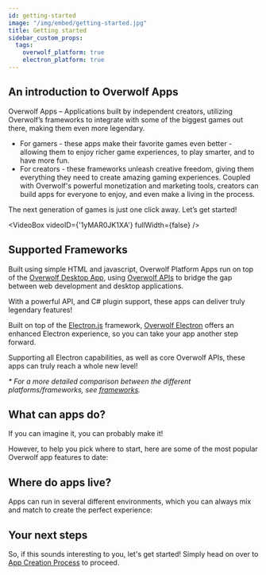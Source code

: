 ```yaml
---
id: getting-started
image: "/img/embed/getting-started.jpg"
title: Getting started
sidebar_custom_props:
  tags:
    overwolf_platform: true
    electron_platform: true
---
```


## An introduction to Overwolf Apps

Overwolf Apps – Applications built by independent creators, utilizing Overwolf’s frameworks to integrate with some of the biggest games out there, making them even more legendary.

- For gamers - these apps make their favorite games even better - allowing them to enjoy richer game experiences, to play smarter, and to have more fun.
- For creators - these frameworks unleash creative freedom, giving them everything they need to create amazing gaming experiences.
Coupled with Overwolf's powerful monetization and marketing tools, creators can build apps for everyone to enjoy, and even make a living in the process.

<div className="center-text">

The next generation of games is just one click away. Let’s get started!

</div>

<VideoBox videoID={'1yMAR0JK1XA'} fullWidth={false} />

## Supported Frameworks

<Tabs groupId="frameworks">
<TabItem value="overwolf-platform" label="Overwolf Platform">

Built using simple HTML and javascript, Overwolf Platform Apps run on top of the [Overwolf Desktop App](https://www.overwolf.com/appstore/), using [Overwolf APIs](/api) to bridge the gap between
web development and desktop applications.

With a powerful API, and C# plugin support, these apps can deliver truly legendary features!

</TabItem>
<TabItem value="electron-platform" label="Overwolf Electron">

Built on top of the [Electron.js](https://www.electronjs.org/) framework, [Overwolf Electron](/tools/ow-electron) offers an enhanced Electron experience,
so you can take your app another step forward.

Supporting all Electron capabilities, as well as core Overwolf APIs, these apps can truly reach a whole new level!

</TabItem>
</Tabs>

*\* For a more detailed comparison between the different platforms/frameworks, see [frameworks](/tools/frameworks).*

## What can apps do?

If you can imagine it, you can probably make it!

However, to help you pick where to start, here are some of the most popular Overwolf app features to date:


<AppsDoList />

## Where do apps live?

Apps can run in several different environments, which you can always mix and match to create the perfect experience:

<AppsLiveList />

## Your next steps

So, if this sounds interesting to you, let's get started! Simply head on over to [App Creation Process](getting-started/app-creation-process) to proceed.